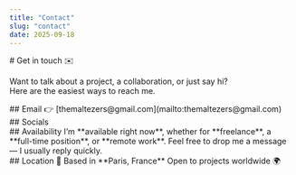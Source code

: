 ```yaml
---
title: "Contact"
slug: "contact"
date: 2025-09-18
---
```


<Section>
# Get in touch ✉️

Want to talk about a project, a collaboration, or just say hi?  
Here are the easiest ways to reach me.

</Section>

<Section>
    ## Email 👉 [themaltezers@gmail.com](mailto:themaltezers@gmail.com)
</Section>

<Section>
    ## Socials
    <SocialLinks
        linkedin="https://www.linkedin.com/in/ibrahima-barry-maltez/"
        github="https://github.com/themaltezers"
        instagram="https://www.instagram.com/__zumuu__/"
        size={22}
    />
</Section>

<Section>
    ## Availability I’m **available right now**, whether for **freelance**, a
    **full-time position**, or **remote work**. Feel free to drop me a message —
    I usually reply quickly.
</Section>

<Section>
    ## Location 📍 Based in **Paris, France** Open to projects worldwide 🌍
</Section>
